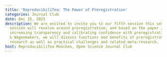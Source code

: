 ```yaml
---
title: 'ReproducibiliTea: The Power of Preregistration'
categories: Journal Club
date: Dec 15, 2023
description: We are excited to invite you to our fifth session this semester. The
  session will revolve around preregistration, and based on the paper „Reducing bias,
  increasing transparency and calibrating confidence with preregistration“ by Hardwicke
  & Wagenmakers, we will discuss functions and benefits of preregistration in scientific
  research as well as practical challenges and related meta-research.
host: ReproducibiliTea München, Open Science Journal Club
---
```

